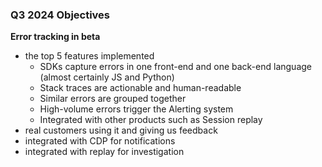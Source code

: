 ### Q3 2024 Objectives

**Error tracking in beta**
* the top 5 features implemented
    * SDKs capture errors in one front-end and one back-end language (almost certainly JS and Python)
    * Stack traces are actionable and human-readable
    * Similar errors are grouped together
    * High-volume errors trigger the Alerting system
    * Integrated with other products such as Session replay
* real customers using it and giving us feedback
* integrated with CDP for notifications
* integrated with replay for investigation